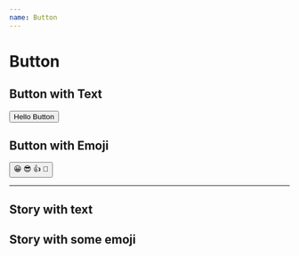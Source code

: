 ```yaml
---
name: Button
---
```



# Button

## Button with Text

<Button>Hello Button</Button>

## Button with Emoji
<Button>
  <span role={'img'} aria-label={'so cool'}>
    😀 😎 👍 💯
  </span>
</Button>

---

## Story with text

<Story kind='Button' name='with text' />

## Story with some emoji

<Story kind='Button' name='with some emoji' />
